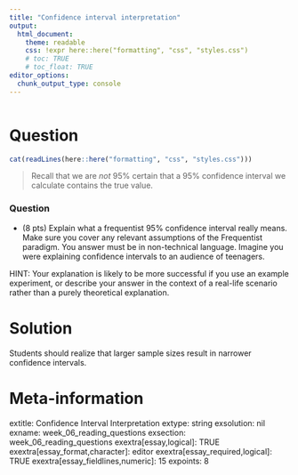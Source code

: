 ```yaml
---
title: "Confidence interval interpretation"
output:  
  html_document:
    theme: readable
    css: !expr here::here("formatting", "css", "styles.css")
    # toc: TRUE
    # toc_float: TRUE
editor_options:
  chunk_output_type: console
---
```



```r
```


Question
========

```r
cat(readLines(here::here("formatting", "css", "styles.css")))
```

> Recall that we are *not* 95% certain that a 95% confidence interval we calculate contains the true value.


<div class="questionborder">

### Question

- (8 pts) Explain what a frequentist 95% confidence interval really means.  Make sure you cover any relevant assumptions of the Frequentist paradigm.  You answer must be in non-technical language.  Imagine you were explaining confidence intervals to an audience of teenagers.

HINT: Your explanation is likely to be more successful if you use an example experiment, or describe your answer in the context of a real-life scenario rather than a purely theoretical explanation.

</div>


Solution
========



Students should realize that larger sample sizes result in narrower confidence intervals.




Meta-information
================
extitle: Confidence Interval Interpretation
extype: string
exsolution: nil
exname: week_06_reading_questions
exsection: week_06_reading_questions
exextra[essay,logical]: TRUE
exextra[essay_format,character]: editor
exextra[essay_required,logical]: TRUE
exextra[essay_fieldlines,numeric]: 15
expoints: 8
